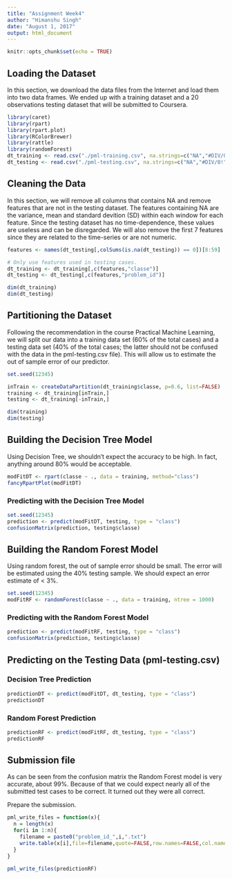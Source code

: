 ```yaml
---
title: "Assignment Week4"
author: "Himanshu Singh"
date: "August 1, 2017"
output: html_document
---
```


```r
knitr::opts_chunk$set(echo = TRUE)
```

## Loading the Dataset 
In this section, we download the data files from the Internet and load them into two data frames. We ended up with a training dataset and a 20 observations testing dataset that will be submitted to Coursera.

```r

library(caret)
library(rpart)
library(rpart.plot)
library(RColorBrewer)
library(rattle)
library(randomForest)
dt_training <- read.csv("./pml-training.csv", na.strings=c("NA","#DIV/0!",""))
dt_testing <- read.csv("./pml-testing.csv", na.strings=c("NA","#DIV/0!",""))
```   

## Cleaning the Data 
In this section, we will remove all columns that contains NA and remove features that are not in the testing dataset. The features containing NA are the variance, mean and standard devition (SD) within each window for each feature. Since the testing dataset has no time-dependence, these values are useless and can be disregarded. We will also remove the first 7 features since they are related to the time-series or are not numeric.

```r
features <- names(dt_testing[,colSums(is.na(dt_testing)) == 0])[8:59]

# Only use features used in testing cases.
dt_training <- dt_training[,c(features,"classe")]
dt_testing <- dt_testing[,c(features,"problem_id")]

dim(dt_training)
dim(dt_testing)
```   

## Partitioning the Dataset 
Following the recommendation in the course Practical Machine Learning, we will split our data into a training data set (60% of the total cases) and a testing data set (40% of the total cases; the latter should not be confused with the data in the pml-testing.csv file). This will allow us to estimate the out of sample error of our predictor.

```r
set.seed(12345)

inTrain <- createDataPartition(dt_training$classe, p=0.6, list=FALSE)
training <- dt_training[inTrain,]
testing <- dt_training[-inTrain,]

dim(training)
dim(testing)
```   

## Building the Decision Tree Model 
Using Decision Tree, we shouldn't expect the accuracy to be high. In fact, anything around 80% would be acceptable.

```r
modFitDT <- rpart(classe ~ ., data = training, method="class")
fancyRpartPlot(modFitDT)
```   

### Predicting with the Decision Tree Model
```r
set.seed(12345)
prediction <- predict(modFitDT, testing, type = "class")
confusionMatrix(prediction, testing$classe)
```   

## Building the Random Forest Model
Using random forest, the out of sample error should be small. The error will be estimated using the 40% testing sample. We should expect an error estimate of < 3%.
```r
set.seed(12345)
modFitRF <- randomForest(classe ~ ., data = training, ntree = 1000)
```   
### Predicting with the Random Forest Model

```r
prediction <- predict(modFitRF, testing, type = "class")
confusionMatrix(prediction, testing$classe)
```
## Predicting on the Testing Data (pml-testing.csv)
### Decision Tree Prediction

```r
predictionDT <- predict(modFitDT, dt_testing, type = "class")
predictionDT
```   

### Random Forest Prediction

```r
predictionRF <- predict(modFitRF, dt_testing, type = "class")
predictionRF
```   

## Submission file
As can be seen from the confusion matrix the Random Forest model is very accurate, about 99%. Because of that we could expect nearly all of the submitted test cases to be correct. It turned out they were all correct.

Prepare the submission.

```r
pml_write_files = function(x){
  n = length(x)
  for(i in 1:n){
    filename = paste0("problem_id_",i,".txt")
    write.table(x[i],file=filename,quote=FALSE,row.names=FALSE,col.names=FALSE)
  }
}

pml_write_files(predictionRF)
```   




